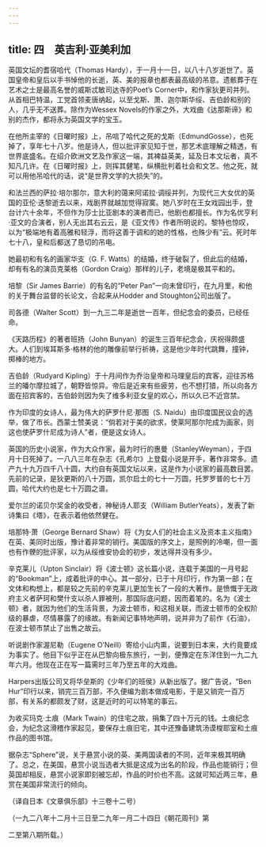 ```yaml
---
---
---
```

title: 四　英吉利·亚美利加
---



英国文坛的耆宿哈代（Thomas Hardy），于一月十一日，以八十八岁逝世了。英国皇帝和皇后以手书悼他的长逝，英、美的报章也都表最高级的吊意。遗骸葬于在艺术之士是最高名誉的威斯忒敏司达寺的Poet’s Corner中，和作家狄更司并列。从首相巴特温，工党首领麦唐纳起，以至戈斯、萧、迦尔斯华绥、吉伯龄和别的人，几乎无不送葬。除作为Wessex Novels的作家之外，大戏曲《达那斯谛》和别的杰作，都将永为英国文学的宝玉。

在他所主宰的《日曜时报》上，吊唁了哈代之死的戈斯（EdmundGosse），也死掉了，享年七十八岁。他是诗人，但以批评家见知于世，那艺术底理解之精透，有世界底盛名。在绍介欧洲文艺及作家这一端，其裨益英美，延及日本文坛者，真不知凡几许。在《日曜时报》上，则挥其健笔，纵横批判着社会和文艺。他之死，就可以用他吊哈代的话，说“是世界文学的大损失”的。

和法兰西的萨拉·培尔那尔，意大利的蔼来阿诺拉·调绥并列，为现代三大女优的英国的亚伦·迭黎逝去以来，戏剧界就越加觉得寂寞。她八岁时在王女戏园出手，登台计六十余年，不但作为莎士比亚剧本的演者而已，他剧也都擅长。作为名优亨利·亚文的合演者，别人无出其右云云，是《亚文传》作者所明说的。黎特也惊叹，以为“极端地有着高雅和轻浮，而将这善于调和的她的性格，也殊少有”云。死时年七十八，皇和后都送了恳切的吊电。

她最初和有名的画家华支（G. F. Watts）的结婚，终于破裂了，但此后的结婚，却有有名的演员克莱格（Gordon Craig）那样的儿子，老境是极其平和的。

培黎（Sir James Barrie）的有名的“Peter Pan”一向未曾印行，在九月里，和他的关于舞台监督的长论文，合起来从Hodder and Stoughton公司出版了。

司各德（Walter Scott）到一九三二年是逝世一百年，但纪念会的委员，已经任命。

《天路历程》的著者班扬（John Bunyan）的诞生三百年纪念会，庆祝得颇盛大。人们到埃耳斯多·格林的他的雕像前举行祈祷，这是他少年时代跳舞，撞钟，掷棒的地方。

吉伯龄（Rudyard Kipling）于十月间作为乔治皇帝和马理皇后的宾客，迎往苏格兰的皤尔摩拉城了，朝野皆惊异。帝后是近来有些疲劳，也不想打猎，所以向各方面在招宾客的，吉伯龄则因为失了维多利亚女皇的欢心，所以久已不近宫禁。

作为印度的女诗人，最为伟大的萨罗什尼·那图（S. Naidu）由印度国民议会的选举，做了市长。西蒙士赞美说：“倘若对于美的欲求，使莱阿那尔陀成为画家，则这也使萨罗什尼成为诗人”者，便是这女诗人。

英国的历史小说家，作为大众作家，最为时行的惠曼（StanleyWeyman），于四月十日死掉了。一八八三年在杂志《孔希尔》上登载小说是开手，著作非常多。遗产九十九万四千八十圆，大约自有英国文坛以来，这是作为小说家的最高数目罢。先前的记录，是狄更斯的八十万圆，凯尔启士的七十一万圆，托罗罗普的七十万圆，哈代大约也是七十万圆之谱。

爱尔兰的诺贝尔奖金的收受者，神秘诗人耶支（William ButlerYeats），发表了新诗集曰《塔》，在表示着他依然健在。

培那特·萧（George Bernard Shaw）将《为女人们的社会主义及资本主义指南》在英、美同时出版，豫计着非常的销行。美国版的序文上，是照例的冷嘲，但一面也有作骾的批评家，以为从绥维安协会的初步，发达得并没有多少。

辛克莱儿（Upton Sinclair）将《波士顿》这长篇小说，连载于美国的一月号起的“Bookman”上，成着批评的中心。其一部分，已于十月印行，作为第一部；在文体和构想上，都是较之先前的辛克莱儿更加生长了一段的大著作。是愤慨于无政府主义者萨珂和樊什支以杀人罪被刑，那国际底问题，因而着笔的。名为《波士顿》者，就因为他们的生活背景，为波士顿市，和这相关联，而波士顿市的全权阶级的暴虐，尽情暴露了的缘故。有新闻记事特地声明，说并非为了前作《石油》，在波士顿市禁止了出售之故云。

听说剧作家渥尼勒（Eugene O’Neill）寄给小山内熏，说要到日本来，大约竟要成为事实了。他目下似乎正在从巴黎向极东旅行，一到，便豫定在东洋住到一九二九年六月。他现在正在写一篇需时三年乃至五年的大戏曲。

Harpers出版公司又将华垒斯的《少年们的班侯》从新出版了。据广告说，“Ben Hur”印行以来，销完三百万部，不久便编为剧本做成电影，于是又销完一百万部，有关系的都颇发了财，这是近时的可以特笔的事云。

为收买玛克·土痕（Mark Twain）的住宅之故，捐集了四十万元的钱。土痕纪念会，为纪念这滑稽作家起见，要保存土痕旧宅，其中还豫备建筑汤谟梭耶室和土痕作品的图书馆。

据杂志“Sphere”说，关于悬赏小说的英、美两国读者的不同，近年来极其明确了。总之，在美国，悬赏小说当选者大抵是这成为出名的阶段，作品也能销行；但英国却相反，悬赏小说家即刻被忘却，作品的时价也不高。这就可知近两三年，悬赏在美国非常流行的倾向。

（译自日本《文章俱乐部》十三卷十二号）

（一九二八年十二月十三日至二九年一月二十四日《朝花周刊》第

二至第八期所载。）